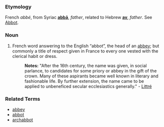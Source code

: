 ===Etymology===
French ''abbé'', from Syriac '''[[abbā]]''', ''father'', related to Hebrew '''[[av]]''', ''father''.  See [[Abbot]].

===Noun=== 
# French word answering to the English “abbot”, the head of an [[abbey]]; but commonly a title of respect given in France to every one vested with the clerical habit or dress.
#:'''Notes:''' "After the 16th century, the name was given, in social parlance, to candidates for some priory or abbey in the gift of the crown. Many of these aspirants became well known in literary and fashionable life. By further extension, the name came to be applied to unbeneficed secular ecclesiastics generally." - [[Littré]]

===Related Terms===
*[[abbey]]
*[[abbot]]
*[[archabbot]]